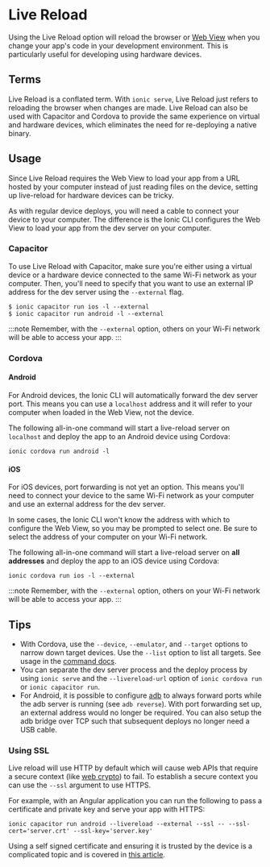 # Live Reload

Using the Live Reload option will reload the browser or [Web View](../core-concepts/webview) when you change your app's code in your development environment. This is particularly useful for developing using hardware devices.

## Terms

Live Reload is a conflated term. With `ionic serve`, Live Reload just refers to reloading the browser when changes are made. Live Reload can also be used with Capacitor and Cordova to provide the same experience on virtual and hardware devices, which eliminates the need for re-deploying a native binary.

## Usage

Since Live Reload requires the Web View to load your app from a URL hosted by your computer instead of just reading files on the device, setting up live-reload for hardware devices can be tricky.

As with regular device deploys, you will need a cable to connect your device to your computer. The difference is the Ionic CLI configures the Web View to load your app from the dev server on your computer.

### Capacitor

To use Live Reload with Capacitor, make sure you're either using a virtual device or a hardware device connected to the same Wi-Fi network as your computer. Then, you'll need to specify that you want to use an external IP address for the dev server using the `--external` flag.

```shell
$ ionic capacitor run ios -l --external
$ ionic capacitor run android -l --external
```

:::note
Remember, with the `--external` option, others on your Wi-Fi network will be able to access your app.
:::

### Cordova

#### Android

For Android devices, the Ionic CLI will automatically forward the dev server port. This means you can use a `localhost` address and it will refer to your computer when loaded in the Web View, not the device.

The following all-in-one command will start a live-reload server on `localhost` and deploy the app to an Android device using Cordova:

```shell
ionic cordova run android -l
```

#### iOS

For iOS devices, port forwarding is not yet an option. This means you'll need to connect your device to the same Wi-Fi network as your computer and use an external address for the dev server.

In some cases, the Ionic CLI won't know the address with which to configure the Web View, so you may be prompted to select one. Be sure to select the address of your computer on your Wi-Fi network.

The following all-in-one command will start a live-reload server on **all addresses** and deploy the app to an iOS device using Cordova:

```shell
ionic cordova run ios -l --external
```

:::note
Remember, with the `--external` option, others on your Wi-Fi network will be able to access your app.
:::

## Tips

- With Cordova, use the `--device`, `--emulator`, and `--target` options to narrow down target devices. Use the `--list` option to list all targets. See usage in the [command docs](commands/cordova-run.md).
- You can separate the dev server process and the deploy process by using `ionic serve` and the `--livereload-url` option of `ionic cordova run` or `ionic capacitor run`.
- For Android, it is possible to configure [adb](https://developer.android.com/studio/command-line/adb) to always forward ports while the adb server is running (see `adb reverse`). With port forwarding set up, an external address would no longer be required. You can also setup the adb bridge over TCP such that subsequent deploys no longer need a USB cable.

### Using SSL

Live reload will use HTTP by default which will cause web APIs that require a secure context (like [web crypto](https://developer.mozilla.org/en-US/docs/Web/API/Web_Crypto_API)) to fail. To establish a secure context you can use the `--ssl` argument to use HTTPS.

For example, with an Angular application you can run the following to pass a certificate and private key and serve your app with HTTPS:

```shell
ionic capacitor run android --livereload --external --ssl -- --ssl-cert='server.crt' --ssl-key='server.key'
```

Using a self signed certificate and ensuring it is trusted by the device is a complicated topic and is covered in [this article](https://ionic.zendesk.com/hc/en-us/articles/11384425513623).
